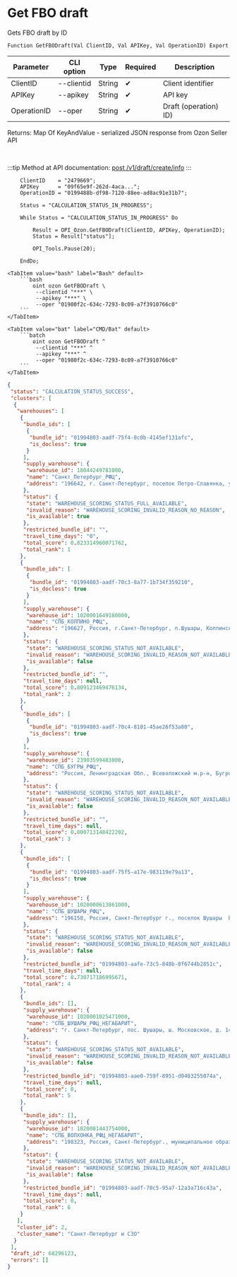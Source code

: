 ﻿---
sidebar_position: 5
description: Get FBO draft and other functions to work with Ozon in the Open Integration Package, a free open-source integration library for 1C:Enterprise 8, OneScript and CLI
keywords: [1C, 1С, 1С:Enterprise, 1С:Enterprise 8.3, API, Integration, Services, Exchange, OneScript, CLI, Ozon]
---


# Get FBO draft
 Gets FBO draft by ID



`Function GetFBODraft(Val ClientID, Val APIKey, Val OperationID) Export`

  | Parameter | CLI option | Type | Required | Description |
  |-|-|-|-|-|
  | ClientID | --clientid | String | &#x2714; | Client identifier |
  | APIKey | --apikey | String | &#x2714; | API key |
  | OperationID | --oper | String | &#x2714; | Draft (operation) ID) |

  
  Returns:  Map Of KeyAndValue - serialized JSON response from Ozon Seller API

<br/>

:::tip
Method at API documentation: [post /v1/draft/create/info](https://docs.ozon.ru/api/seller/#operation/SupplyDraftAPI_DraftCreateInfo)
:::
<br/>



```bsl title="1C:Enterprise/OneScript code example"
    ClientID    = "2479669";
    APIKey      = "09f65e9f-262d-4aca...";
    OperationID = "0199488b-df98-7120-88ee-ad8ac91e31b7";

    Status = "CALCULATION_STATUS_IN_PROGRESS";

    While Status = "CALCULATION_STATUS_IN_PROGRESS" Do

        Result = OPI_Ozon.GetFBODraft(ClientID, APIKey, OperationID);
        Status = Result["status"];

        OPI_Tools.Pause(20);

    EndDo;
```
 

 <Tabs>
  
    <TabItem value="bash" label="Bash" default>
        ```bash
            oint ozon GetFBODraft \
             --clientid "***" \
             --apikey "***" \
             --oper "01980f2c-634c-7293-8c09-a7f3910766c0"
        ```
    </TabItem>
  
    <TabItem value="bat" label="CMD/Bat" default>
        ```batch
            oint ozon GetFBODraft ^
             --clientid "***" ^
             --apikey "***" ^
             --oper "01980f2c-634c-7293-8c09-a7f3910766c0"
        ```
    </TabItem>
</Tabs>


```json title="Result"
{
 "status": "CALCULATION_STATUS_SUCCESS",
 "clusters": [
  {
   "warehouses": [
    {
     "bundle_ids": [
      {
       "bundle_id": "01994803-aadf-75f4-8c0b-4145ef131afc",
       "is_docless": true
      }
     ],
     "supply_warehouse": {
      "warehouse_id": 18044249781000,
      "name": "Санкт_Петербург_РФЦ",
      "address": "196642, г. Санкт-Петербург, поселок Петро-Славянка, ул.Софийская, 118 корпус 4 строение 1"
     },
     "status": {
      "state": "WAREHOUSE_SCORING_STATUS_FULL_AVAILABLE",
      "invalid_reason": "WAREHOUSE_SCORING_INVALID_REASON_NO_REASON",
      "is_available": true
     },
     "restricted_bundle_id": "",
     "travel_time_days": "0",
     "total_score": 0.823314960071762,
     "total_rank": 1
    },
    {
     "bundle_ids": [
      {
       "bundle_id": "01994803-aadf-70c3-8a77-1b734f359210",
       "is_docless": true
      }
     ],
     "supply_warehouse": {
      "warehouse_id": 1020001649180000,
      "name": "СПБ_КОЛПИНО_РФЦ",
      "address": "196627, Россия, г.Санкт-Петербург, п.Шушары, Колпинское шоссе, д.135, к.2, стр.1"
     },
     "status": {
      "state": "WAREHOUSE_SCORING_STATUS_NOT_AVAILABLE",
      "invalid_reason": "WAREHOUSE_SCORING_INVALID_REASON_NOT_AVAILABLE_RANK",
      "is_available": false
     },
     "restricted_bundle_id": "",
     "travel_time_days": null,
     "total_score": 0.809123469476134,
     "total_rank": 2
    },
    {
     "bundle_ids": [
      {
       "bundle_id": "01994803-aadf-70c4-8101-45ae26f53a80",
       "is_docless": true
      }
     ],
     "supply_warehouse": {
      "warehouse_id": 23903599483000,
      "name": "СПБ_БУГРЫ_РФЦ",
      "address": "Россия, Ленинградская Обл., Всеволожский м.р-н, Бугровское С.П., Бугры Массив тер., Шоссейная ул., зд. 50, к. 1."
     },
     "status": {
      "state": "WAREHOUSE_SCORING_STATUS_NOT_AVAILABLE",
      "invalid_reason": "WAREHOUSE_SCORING_INVALID_REASON_NOT_AVAILABLE_RANK",
      "is_available": false
     },
     "restricted_bundle_id": "",
     "travel_time_days": null,
     "total_score": 0.800713148422202,
     "total_rank": 3
    },
    {
     "bundle_ids": [
      {
       "bundle_id": "01994803-aadf-75f5-a17e-983119e79a13",
       "is_docless": true
      }
     ],
     "supply_warehouse": {
      "warehouse_id": 1020000613861000,
      "name": "СПБ_ШУШАРЫ_РФЦ",
      "address": "196158, Россия, Санкт-Петербург г., поселок Шушары  Вн.Тер.Г., Московское ш., д. 143, стр. 1"
     },
     "status": {
      "state": "WAREHOUSE_SCORING_STATUS_NOT_AVAILABLE",
      "invalid_reason": "WAREHOUSE_SCORING_INVALID_REASON_NOT_AVAILABLE_RANK",
      "is_available": false
     },
     "restricted_bundle_id": "01994803-aafe-73c5-848b-0f6744b2851c",
     "travel_time_days": null,
     "total_score": 0.730717186995671,
     "total_rank": 4
    },
    {
     "bundle_ids": [],
     "supply_warehouse": {
      "warehouse_id": 1020001025471000,
      "name": "СПБ_ШУШАРЫ_РФЦ_НЕГАБАРИТ",
      "address": "г. Санкт-Петербург, пос. Шушары, ш. Московское, д. 141, корп. 2, стр. 1"
     },
     "status": {
      "state": "WAREHOUSE_SCORING_STATUS_NOT_AVAILABLE",
      "invalid_reason": "WAREHOUSE_SCORING_INVALID_REASON_NOT_AVAILABLE_MATRIX",
      "is_available": false
     },
     "restricted_bundle_id": "01994803-aae0-759f-8951-d0483255074a",
     "travel_time_days": null,
     "total_score": 0,
     "total_rank": 5
    },
    {
     "bundle_ids": [],
     "supply_warehouse": {
      "warehouse_id": 1020001443754000,
      "name": "СПБ_ВОЛХОНКА_РФЦ_НЕГАБАРИТ",
      "address": "198323, Россия, Санкт-Петербург., муниципальное образование города федерального значения Санкт-Петербурга муниципальный округ Горелово, Волхонское шоссе, дом 108, строение 5"
     },
     "status": {
      "state": "WAREHOUSE_SCORING_STATUS_NOT_AVAILABLE",
      "invalid_reason": "WAREHOUSE_SCORING_INVALID_REASON_NOT_AVAILABLE_MATRIX",
      "is_available": false
     },
     "restricted_bundle_id": "01994803-aadf-70c5-95a7-12a3a716c43a",
     "travel_time_days": null,
     "total_score": 0,
     "total_rank": 6
    }
   ],
   "cluster_id": 2,
   "cluster_name": "Санкт-Петербург и СЗО"
  }
 ],
 "draft_id": 68296123,
 "errors": []
}
```
